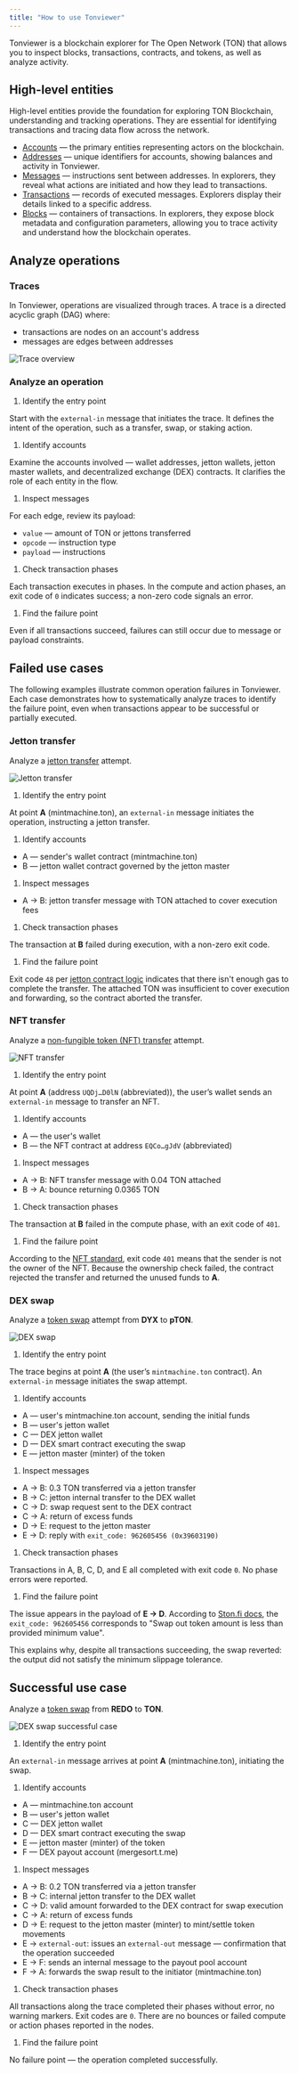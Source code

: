```yaml
---
title: "How to use Tonviewer"
---
```


Tonviewer is a blockchain explorer for The Open Network (TON) that allows you to inspect blocks, transactions, contracts, and tokens, as well as analyze activity.

## High-level entities

High-level entities provide the foundation for exploring TON Blockchain, understanding and tracking operations.
They are essential for identifying transactions and tracing data flow across the network.

- [Accounts](/ton/statuses) — the primary entities representing actors on the blockchain.
- [Addresses](/ton/addresses/addresses-general-info) — unique identifiers for accounts, showing balances and activity in Tonviewer.
- [Messages](/ton/transaction) — instructions sent between addresses. In explorers, they reveal what actions are initiated and how they lead to transactions.
- [Transactions](/ton/transaction) — records of executed messages. Explorers display their details linked to a specific address.
- [Blocks](/ton/tblkch) — containers of transactions. In explorers, they expose block metadata and configuration parameters, allowing you to trace activity and understand how the blockchain operates.

## Analyze operations

### Traces

In Tonviewer, operations are visualized through traces.
A trace is a directed acyclic graph (DAG) where:

- transactions are nodes on an account's address
- messages are edges between addresses

![Trace overview](/resources/images/tonviewer/overview.png)

### Analyze an operation

1. Identify the entry point

Start with the `external-in` message that initiates the trace. It defines the intent of the operation, such as a transfer, swap, or staking action.

1. Identify accounts

Examine the accounts involved — wallet addresses, jetton wallets, jetton master wallets, and decentralized exchange (DEX) contracts. It clarifies the role of each entity in the flow.

1. Inspect messages

For each edge, review its payload:

- `value` — amount of TON or jettons transferred
- `opcode` — instruction type
- `payload` — instructions

1. Check transaction phases

Each transaction executes in phases. In the compute and action phases, an exit code of `0` indicates success; a non-zero code signals an error.

1. Find the failure point

Even if all transactions succeed, failures can still occur due to message or payload constraints.

## Failed use cases

The following examples illustrate common operation failures in Tonviewer. Each case demonstrates how to systematically analyze traces to identify the failure point, even when transactions appear to be successful or partially executed.

### Jetton transfer

Analyze a [jetton transfer](https://tonviewer.com/transaction/d5d50c3e5bde493ddc7853f784bdff75a37bf89473e77ba8d04615323c7c8117) attempt.

![Jetton transfer](/resources/images/tonviewer/jetton_transfer.png)

1. Identify the entry point

At point **A** (mintmachine.ton), an `external-in` message initiates the operation, instructing a jetton transfer.

1. Identify accounts
- A — sender's wallet contract (mintmachine.ton)
- B — jetton wallet contract governed by the jetton master

1. Inspect messages

- A → B: jetton transfer message with TON attached to cover execution fees

1. Check transaction phases

The transaction at **B** failed during execution, with a non-zero exit code.

1. Find the failure point

Exit code `48` per [jetton contract logic](https://github.com/ton-blockchain/jetton-contract/blob/main/contracts/op-codes.fc#L33) indicates that there isn't enough gas to complete the transfer.
The attached TON was insufficient to cover execution and forwarding, so the contract aborted the transfer.

### NFT transfer

Analyze a [non-fungible token (NFT) transfer](https://tonviewer.com/transaction/d8b5dbfe1c115178f47b486d03982159ec8abe684cdbe1c75587293e877564d4) attempt.

![NFT transfer](/resources/images/tonviewer/nft_transfer.png)

1. Identify the entry point

At point **A** (address `UQDj…D0lN` (abbreviated)), the user’s wallet sends an `external-in` message to transfer an NFT.

1. Identify accounts

- A — the user's wallet
- B — the NFT contract at address `EQCo…gJdV` (abbreviated)

1. Inspect messages

- A → B: NFT transfer message with 0.04 TON attached
- B → A: bounce returning 0.0365 TON

1. Check transaction phases

The transaction at **B** failed in the compute phase, with an exit code of `401`.

1. Find the failure point

According to the [NFT standard](https://github.com/ton-blockchain/token-contract/blob/main/nft/nft-item.fc#L65), exit code `401`  means that the sender is not the owner of the NFT.
Because the ownership check failed, the contract rejected the transfer and returned the unused funds to **A**.

### DEX swap

Analyze a [token swap](https://tonviewer.com/transaction/fa8e119f8911d20bb078b9b81a3fc1f8ff2bcc723eda3ac7e873e97f455812e7) attempt from **DYX** to **pTON**.

![DEX swap](/resources/images/tonviewer/dex_swap.png)

1. Identify the entry point

The trace begins at point **A** (the user’s `mintmachine.ton` contract). An `external-in` message initiates the swap attempt.

1. Identify accounts
- A — user's mintmachine.ton account, sending the initial funds
- B — user's jetton wallet
- C — DEX jetton wallet
- D — DEX smart contract executing the swap
- E — jetton master (minter) of the token

1. Inspect messages

- A → B: 0.3 TON transferred via a jetton transfer
- B → C: jetton internal transfer to the DEX wallet
- C → D: swap request sent to the DEX contract
- C → A: return of excess funds
- D → E: request to the jetton master
- E → D: reply with `exit_code: 962605456 (0x39603190)`

1. Check transaction phases

Transactions in A, B, C, D, and E all completed with exit code `0`. No phase errors were reported.

1. Find the failure point

The issue appears in the payload of **E → D**. According to [Ston.fi docs](https://docs.ston.fi/developer-section/dex/smart-contracts/v2/op-codes#transfer-exit-codes), the `exit_code: 962605456` corresponds to "Swap out token amount is less than provided minimum value".

This explains why, despite all transactions succeeding, the swap reverted: the output did not satisfy the minimum slippage tolerance.

## Successful use case

Analyze a [token swap](https://tonviewer.com/transaction/b1dce2881224590a7c60e61594c68bd477f84fe81519b373da8fbed9c0269565) from **REDO** to **TON**.

![DEX swap successful case](/resources/images/tonviewer/dex_swap_1.png)

1. Identify the entry point

An `external-in` message arrives at point **A** (mintmachine.ton), initiating the swap.

1. Identify accounts

- A — mintmachine.ton account
- B — user's jetton wallet
- C — DEX jetton wallet
- D — DEX smart contract executing the swap
- E — jetton master (minter) of the token
- F — DEX payout account (mergesort.t.me)

1. Inspect messages

- A → B: 0.2 TON transferred via a jetton transfer
- B → C: internal jetton transfer to the DEX wallet
- C → D: valid amount forwarded to the DEX contract for swap execution
- C → A: return of excess funds
- D → E: request to the jetton master (minter) to mint/settle token movements
- E → `external-out`: issues an `external-out` message — confirmation that the operation succeeded
- E → F: sends an internal message to the payout pool account
- F → A: forwards the swap result to the initiator (mintmachine.ton)

1. Check transaction phases

All transactions along the trace completed their phases without error, no warning markers. Exit codes are `0`. There are no bounces or failed compute or action phases reported in the nodes.

1. Find the failure point

No failure point — the operation completed successfully.
